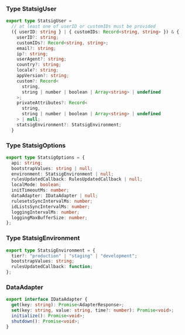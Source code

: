### Type StatsigUser

```typescript
export type StatsigUser =
  // at least one of userID or customIDs must be provided
  ({ userID: string } | { customIDs: Record<string, string> }) & {
    userID?: string;
    customIDs?: Record<string, string>;
    email?: string;
    ip?: string;
    userAgent?: string;
    country?: string;
    locale?: string;
    appVersion?: string;
    custom?: Record<
      string,
      string | number | boolean | Array<string> | undefined
    >;
    privateAttributes?: Record<
      string,
      string | number | boolean | Array<string> | undefined
    > | null;
    statsigEnvironment?: StatsigEnvironment;
  }
```

### Type StatsigOptions

```typescript
export type StatsigOptions = {
  api: string;
  bootstrapValues: string | null;
  environment: StatsigEnvironment | null;
  rulesUpdatedCallback: RulesUpdatedCallback | null;
  localMode: boolean;
  initTimeoutMs: number;
  dataAdapter: IDataAdapter | null;
  rulesetsSyncIntervalMs: number;
  idListsSyncIntervalMs: number;
  loggingIntervalMs: number;
  loggingMaxBufferSize: number;
};
```

### Type StatsigEnvironment

```typescript
export type StatsigEnvironment = {
  tier?: "production" | "staging" | "development";
  bootstrapValues: string;
  rulesUpdatedCallback: function;
};
```

### DataAdapter

```typescript
export interface IDataAdapter {
  get(key: string): Promise<AdapterResponse>;
  set(key: string, value: string, time?: number): Promise<void>;
  initialize(): Promise<void>;
  shutdown(): Promise<void>;
}
```

